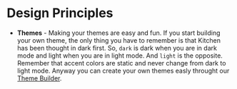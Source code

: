 # Design Principles

- **Themes** - Making your themes are easy and fun. If you start building your own theme, the only thing you have to remember is that Kitchen has been thought in dark first. So, `dark` is dark when you are in dark mode and light when you are in light mode. And `light` is the opposite. Remember that accent colors are static and never change from dark to light mode. Anyway you can create your own themes easly throught our [Theme Builder](theme-builder).
